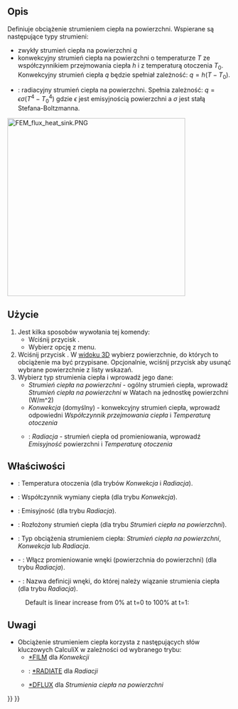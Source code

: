 <languages/>

{{Docnav
|[[FEM_ConstraintInitialTemperature/pl|Temperatura początkowa]]
|[[FEM_ConstraintTemperature/pl|Warunek brzegowy temperatury]]
|[[FEM_Workbench/pl|środowisko pracy MES]]
|IconL=FEM_ConstraintInitialTemperature.svg
|IconR=FEM_ConstraintTemperature.svg
|IconC=Workbench_FEM.svg
}}

{{GuiCommandContainer|
{{GuiCommand/pl
|Name=FEM ConstraintHeatflux
|Name/pl=MES: Obciążenie strumieniem ciepła
|MenuLocation=Model → Warunki brzegowe i obciążenia termiczne → Obciążenie strumieniem ciepła
|Workbenches=[[FEM_Workbench/pl|MES]]
|SeeAlso=[[FEM_tutorial/pl|Poradnik MES]]
}}
{{GuiCommandFemInfo/pl
|Solvers=CalculiX, Elmer
}}
}}

<span id="Description"></span>
==Opis==

Definiuje obciążenie strumieniem ciepła na powierzchni. Wspierane są następujące typy strumieni:
* zwykły strumień ciepła na powierzchni <math>q</math>
* konwekcyjny strumień ciepła na powierzchni o temperaturze <math>T</math> ze współczynnikiem przejmowania ciepła <math>h</math> i z temperaturą otoczenia <math>T_{0}</math>. Konwekcyjny strumień ciepła ''q'' będzie spełniał zależność: <math>q=h(T-T_{0})</math>. 
* {{Version|1.0}}: radiacyjny strumień ciepła na powierzchni. Spełnia zależność: <math>q=\epsilon \sigma(T^{4}-T_{0}^{4})</math> gdzie <math>\epsilon</math> jest emisyjnością powierzchni a <math>\sigma</math> jest stałą Stefana-Boltzmanna.

[[Image:FEM_flux_heat_sink.PNG|400px]]
{{Caption|Radiator z konwekcyjnym strumieniem ciepła na powierzchniach wystawionych na działanie powietrza}}

<span id="Usage"></span>
==Użycie==

# Jest kilka sposobów wywołania tej komendy:
#* Wciśnij przycisk {{Button|[[Image:FEM_ConstraintHeatflux.svg|16px]] [[FEM_ConstraintHeatflux/pl|Obciążenie strumieniem ciepła]]}}.
#* Wybierz opcję {{MenuCommand|Model → Warunki brzegowe i obciążenia termiczne → [[Image:FEM_ConstraintHeatflux.svg|16px]] Obciążenie strumieniem ciepła}} z menu.
# Wciśnij przycisk {{Button|Dodaj}}. W [[3D_view/pl|widoku 3D]] wybierz powierzchnie, do których to obciążenie ma być przypisane. Opcjonalnie, wciśnij przycisk {{Button|Usuń}} aby usunąć wybrane powierzchnie z listy wskazań.
# Wybierz typ strumienia ciepła i wprowadź jego dane:
#* ''Strumień ciepła na powierzchni'' - ogólny strumień ciepła, wprowadź ''Strumień ciepła na powierzchni'' w Watach na jednostkę powierzchni (W/m^2)
#* ''Konwekcja'' (domyślny) - konwekcyjny strumień ciepła, wprowadź odpowiedni ''Współczynnik przejmowania ciepła'' i ''Temperaturę otoczenia''
#* {{Version/pl|1.0}}: ''Radiacja'' - strumień ciepła od promieniowania, wprowadź ''Emisyjność'' powierzchni i ''Temperaturę otoczenia''

<span id="Properties"></span>
==Właściwości==

<div class="mw-translate-fuzzy">
* {{PropertyData|Ambient Temp}}: Temperatura otoczenia (dla trybów ''Konwekcja'' i ''Radiacja'').
* {{PropertyData|Film Coef}}: Współczynnik wymiany ciepła (dla trybu ''Konwekcja'').
* {{PropertyData|Emissivity}}: Emisyjność (dla trybu ''Radiacja'').
* {{PropertyData|DFlux}}: Rozłożony strumień ciepła (dla trybu ''Strumień ciepła na powierzchni'').
* {{PropertyData|Typ wiązania}}: Typ obciążenia strumieniem ciepła: ''Strumień ciepła na powierzchni'', ''Konwekcja'' lub ''Radiacja''.
* {{PropertyData|Cavity Radiation}} - {{Version/pl|1.1}}: Włącz promieniowanie wnęki (powierzchnia do powierzchni) (dla trybu ''Radiacja'').
* {{PropertyData|Cavity Name}} - {{Version/pl|1.1}}: Nazwa definicji wnęki, do której należy wiązanie strumienia ciepła (dla trybu ''Radiacja'').
</div>

: {{Code|lang=text|code=
time_1, amplitude_value_1
...
}}

<div lang="en" dir="ltr" class="mw-content-ltr">
: Default is linear increase from 0% at t=0 to 100% at t=1:
</div>

: {{Code|lang=text|code=
0, 0
1, 1
}}

<span id="Notes"></span>
==Uwagi==

* Obciążenie strumieniem ciepła korzysta z następujących słów kluczowych CalculiX w zależności od wybranego trybu: 
** [http://web.mit.edu/calculix_v2.7/CalculiX/ccx_2.7/doc/ccx/node203.html *FILM] dla ''Konwekcji''
** {{Version/pl|1.0}}: [http://web.mit.edu/calculix_v2.7/CalculiX/ccx_2.7/doc/ccx/node234.html *RADIATE] dla ''Radiacji''
** [http://web.mit.edu/calculix_v2.7/CalculiX/ccx_2.7/doc/ccx/node188.html *DFLUX] dla ''Strumienia ciepła na powierzchni''


{{Docnav
|[[FEM_ConstraintInitialTemperature/pl|Temperatura początkowa]]
|[[FEM_ConstraintTemperature/pl|Warunek brzegowy temperatury]]
|[[FEM_Workbench/pl|środowisko pracy MES]]
|IconL=FEM_ConstraintInitialTemperature.svg
|IconR=FEM_ConstraintTemperature.svg
|IconC=Workbench_FEM.svg
}}

{{FEM Tools navi{{#translation:}}}}
{{Userdocnavi{{#translation:}}}}